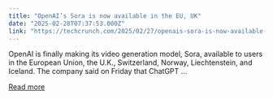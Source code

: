 ```yaml
---
title: "OpenAI’s Sora is now available in the EU, UK"
date: "2025-02-28T07:37:53.000Z"
link: "https://techcrunch.com/2025/02/27/openais-sora-is-now-available-in-the-eu-uk/"
---
```


OpenAI is finally making its video generation model, Sora, available to users in the European Union, the U.K., Switzerland, Norway, Liechtenstein, and Iceland. The company said on Friday that ChatGPT ...

[Read more](https://techcrunch.com/2025/02/27/openais-sora-is-now-available-in-the-eu-uk/)
